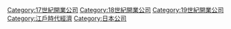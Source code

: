 {{先代次代|[[日本經濟史|日本經濟史]]|'''Category:老鋪企業 (江戶時代創業)'''<br>1603年-1868年|[[:Category:老鋪企業_(安土桃山時代創業)|:Category:老鋪企業 (安土桃山時代創業)]]<br>1573年-1603年<br />|[[:Category:老鋪企業_(明治創業)|:Category:老鋪企業 (明治創業)]]<br>1868年-1912年}}
[[Category:17世紀開業公司|Category:17世紀開業公司]]
[[Category:18世紀開業公司|Category:18世紀開業公司]]
[[Category:19世紀開業公司|Category:19世紀開業公司]]
[[Category:江戶時代經濟|Category:江戶時代經濟]]
[[Category:日本公司|Category:日本公司]]